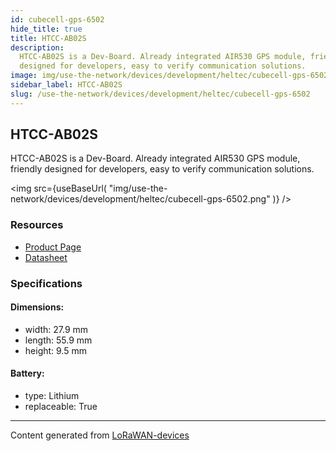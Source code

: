 ```yaml
---
id: cubecell-gps-6502
hide_title: true
title: HTCC-AB02S
description:
  HTCC-AB02S is a Dev-Board. Already integrated AIR530 GPS module, friendly
  designed for developers, easy to verify communication solutions.
image: img/use-the-network/devices/development/heltec/cubecell-gps-6502.png
sidebar_label: HTCC-AB02S
slug: /use-the-network/devices/development/heltec/cubecell-gps-6502
---
```



## HTCC-AB02S

HTCC-AB02S is a Dev-Board. Already integrated AIR530 GPS module, friendly
designed for developers, easy to verify communication solutions.

<img
  src={useBaseUrl(
    "img/use-the-network/devices/development/heltec/cubecell-gps-6502.png"
  )}
/>

### Resources

- [Product Page](https://heltec.org/project/htcc-ab02s/)
- [Datasheet](https://heltec.org/project/htcc-ab02s/#1552557147424-7f1ec-5c652144-e1d6af18-f963)

### Specifications

#### Dimensions:

- width: 27.9 mm
- length: 55.9 mm
- height: 9.5 mm

#### Battery:

- type: Lithium
- replaceable: True

---

Content generated from
[LoRaWAN-devices](https://github.com/TheThingsNetwork/lorawan-devices)
